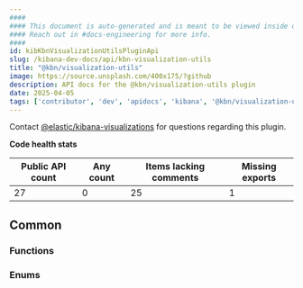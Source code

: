 ```yaml
---
####
#### This document is auto-generated and is meant to be viewed inside our experimental, new docs system.
#### Reach out in #docs-engineering for more info.
####
id: kibKbnVisualizationUtilsPluginApi
slug: /kibana-dev-docs/api/kbn-visualization-utils
title: "@kbn/visualization-utils"
image: https://source.unsplash.com/400x175/?github
description: API docs for the @kbn/visualization-utils plugin
date: 2025-04-05
tags: ['contributor', 'dev', 'apidocs', 'kibana', '@kbn/visualization-utils']
---
```




Contact [@elastic/kibana-visualizations](https://github.com/orgs/elastic/teams/kibana-visualizations) for questions regarding this plugin.

**Code health stats**

| Public API count  | Any count | Items lacking comments | Missing exports |
|-------------------|-----------|------------------------|-----------------|
| 27 | 0 | 25 | 1 |

## Common

### Functions
<DocDefinitionList data={kbnVisualizationUtilsObj.common.functions}/>

### Enums
<DocDefinitionList data={kbnVisualizationUtilsObj.common.enums}/>

